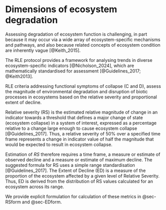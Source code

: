 # Dimensions of ecosystem degradation {.unnumbered}

Assessing degradation of ecosystem function is challenging, in part because it may occur via a wide array of ecosystem-specific mechanisms and pathways, and also because related concepts of ecosystem condition are inherently vague [@Keith_2015]. 

The RLE protocol provides a framework for analysing trends in diverse ecosystem-specific indicators [@Nicholson_2024], which are mathematically standardised for assessment [@Guidelines_2017; @Keith2013]. 

RLE criteria addressing functional symptoms of collapse (C and D), assess the magnitude of environmental degradation and disruption of biotic processes in ecosystems based on the relative severity and proportional extent of decline. 

Relative severity (RS) is the estimated relative magnitude of change in an indicator towards a threshold that defines a major change of state (ecosystem collapse) in a system of interest, expressed as a percentage relative to a change large enough to cause ecosystem collapse [@Guidelines_2017]. Thus, a relative severity of 50% over a specified time frame represents a change in indicator value of half the magnitude that would be expected to result in ecosystem collapse.

Estimation of *RS* therefore requires a time frame, a measure or estimate of observed decline and a measure or estimate of maximum decline. The suggested formula for RS uses a simple range standardisation [@Guidelines_2017]. The Extent of Decline (ED) is a measure of the proportion of the ecosystem affected by a given level of Relative Severity. Thus, ED is derived from the distribution of RS values calculated for an ecosystem across its range. 

We provide explicit formulation for calculation of these metrics in @sec-RSform and @sec-EDform.
